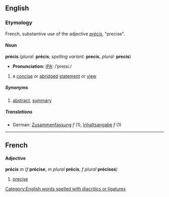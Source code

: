 ==English==
===Etymology===
French, substantive use of the adjective ''[[précis#French|précis]]'', "precise".
====Noun====
'''précis''' (''plural:'' '''précis'''; ''spelling variant:'' '''precis''', ''plural:'' '''precis''')
*'''Pronunciation:''' [[Pronunciation guide|IPA]]: /ˈpreɪsiː/
#a [[concise]] or [[abridge]]d [[statement]] or [[view]]
=====Synonyms=====
#[[abstract]], [[summary]]
=====Translations=====
*German: [[Zusammenfassung]] ''f'' (1), [[Inhaltsangabe]] ''f'' (1)

[[Category:English words spelled with diacritics or ligatures]]

----

==French==
====Adjective====
'''précis''' ''m'' (''f'' '''précise''', ''m plural'' '''précis''', ''f plural'' '''précises''')
#[[precise]]